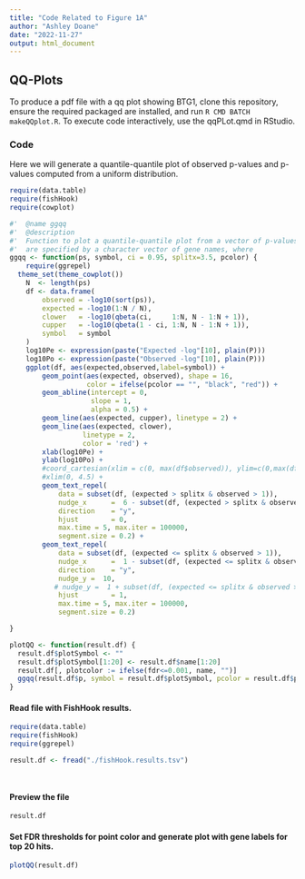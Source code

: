```yaml
---
title: "Code Related to Figure 1A"
author: "Ashley Doane"
date: "2022-11-27"
output: html_document
---
```

## QQ-Plots

To produce a pdf file with a qq plot showing BTG1, clone this repository, ensure the required packaged are installed, and run `R CMD BATCH makeQQplot.R`.  To execute code interactively, use the qqPLot.qmd in RStudio.

### Code
Here we will generate a quantile-quantile plot of observed p-values and p-values computed from a uniform distribution.






```r
require(data.table)
require(fishHook)
require(cowplot)


```


```r

#'  @name ggqq
#'  @description
#'  Function to plot a quantile-quantile plot from a vector of p-values.  Points are highlighted and gene labels printed from a character vector of gene names.  Values other than "" will be highlighted/shown. 
#'  are specified by a character vector of gene names, where  
ggqq <- function(ps, symbol, ci = 0.95, splitx=3.5, pcolor) {
    require(ggrepel)
  theme_set(theme_cowplot())
    N  <- length(ps)
    df <- data.frame(
        observed = -log10(sort(ps)),
        expected = -log10(1:N / N),
        clower   = -log10(qbeta(ci,     1:N, N - 1:N + 1)),
        cupper   = -log10(qbeta(1 - ci, 1:N, N - 1:N + 1)),
        symbol   = symbol
    )
    log10Pe <- expression(paste("Expected -log"[10], plain(P)))
    log10Po <- expression(paste("Observed -log"[10], plain(P)))
    ggplot(df, aes(expected,observed,label=symbol)) +
        geom_point(aes(expected, observed), shape = 16, 
                   color = ifelse(pcolor == "", "black", "red")) +
        geom_abline(intercept = 0,
                    slope = 1,
                    alpha = 0.5) +
        geom_line(aes(expected, cupper), linetype = 2) +
        geom_line(aes(expected, clower),
                  linetype = 2,
                  color = 'red') +
        xlab(log10Pe) +
        ylab(log10Po) +
        #coord_cartesian(xlim = c(0, max(df$observed)), ylim=c(0,max(df$observed))) +
        #xlim(0, 4.5) +
        geom_text_repel(
            data = subset(df, (expected > splitx & observed > 1)),
            nudge_x      =  6 - subset(df, (expected > splitx & observed > 1))$expected,
            direction    = "y",
            hjust        = 0,
            max.time = 5, max.iter = 100000,
            segment.size = 0.2) +
        geom_text_repel(
            data = subset(df, (expected <= splitx & observed > 1)),
            nudge_x      =  1 - subset(df, (expected <= splitx & observed > 1 ))$expected,
            direction    = "y",
            nudge_y =  10,
           # nudge_y =  1 + subset(df, (expected <= splitx & observed > 1 ))$observed,
            hjust        = 1,
            max.time = 5, max.iter = 100000,
            segment.size = 0.2)

}

plotQQ <- function(result.df) {
  result.df$plotSymbol <- ""
  result.df$plotSymbol[1:20] <- result.df$name[1:20]
  result.df[, plotcolor := ifelse(fdr<=0.001, name, "")]     
  ggqq(result.df$p, symbol = result.df$plotSymbol, pcolor = result.df$plotcolor)
}

```



#### Read file with FishHook results. 
```r
require(data.table)
require(fishHook)
require(ggrepel)

result.df <- fread("./fishHook.results.tsv")




```

#### Preview the file

```r
result.df
```


#### Set FDR thresholds for point color and generate plot with gene labels for top 20 hits.
```r



plotQQ(result.df)

```